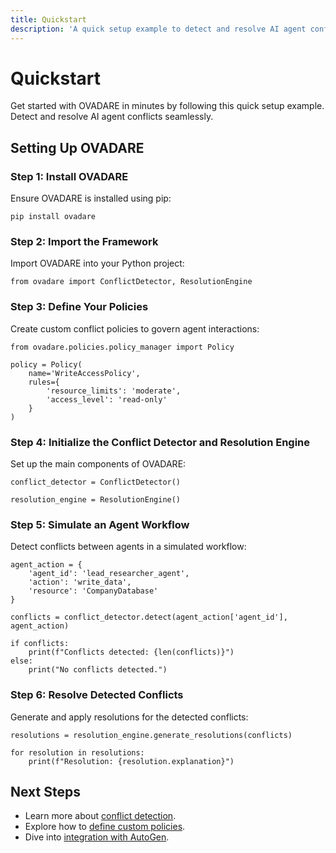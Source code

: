 ```yaml
---
title: Quickstart
description: 'A quick setup example to detect and resolve AI agent conflicts using OVADARE.'
---
```


# Quickstart

Get started with OVADARE in minutes by following this quick setup example. Detect and resolve AI agent conflicts seamlessly.

## Setting Up OVADARE

### Step 1: Install OVADARE

Ensure OVADARE is installed using pip:

```pip install ovadare```

### Step 2: Import the Framework

Import OVADARE into your Python project:

```from ovadare import ConflictDetector, ResolutionEngine```

### Step 3: Define Your Policies

Create custom conflict policies to govern agent interactions:

```from ovadare.policies.policy_manager import Policy```

```
policy = Policy(
    name='WriteAccessPolicy',
    rules={
        'resource_limits': 'moderate',
        'access_level': 'read-only'
    }
)
```

### Step 4: Initialize the Conflict Detector and Resolution Engine

Set up the main components of OVADARE:

```
conflict_detector = ConflictDetector()
```

```resolution_engine = ResolutionEngine()```

### Step 5: Simulate an Agent Workflow

Detect conflicts between agents in a simulated workflow:

```
agent_action = {
    'agent_id': 'lead_researcher_agent',
    'action': 'write_data',
    'resource': 'CompanyDatabase'
}
```

```conflicts = conflict_detector.detect(agent_action['agent_id'], agent_action)```

```
if conflicts:
    print(f"Conflicts detected: {len(conflicts)}")
else:
    print("No conflicts detected.")
```

### Step 6: Resolve Detected Conflicts

Generate and apply resolutions for the detected conflicts:

```resolutions = resolution_engine.generate_resolutions(conflicts)```

```
for resolution in resolutions:
    print(f"Resolution: {resolution.explanation}")
```

## Next Steps

- Learn more about [conflict detection](../core-concepts/conflict-detection).
- Explore how to [define custom policies](../how-to-guides/define-custom-policies).
- Dive into [integration with AutoGen](../how-to-guides/integrate-with-autogen).